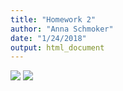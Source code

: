 ```yaml
---
title: "Homework 2"
author: "Anna Schmoker"
date: "1/24/2018"
output: html_document
---
```


![](Logic_Tree_screenshot.png)
![](Early_Graphs.png)